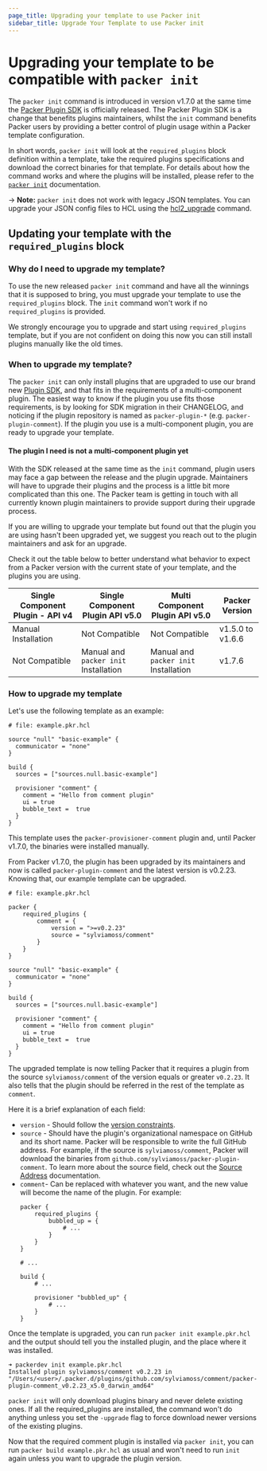 ```yaml
---
page_title: Upgrading your template to use Packer init
sidebar_title: Upgrade Your Template to use Packer init
---
```


# Upgrading your template to be compatible with `packer init`

The `packer init` command is introduced in version v1.7.0 at the same time the [Packer Plugin SDK](https://github.com/hashicorp/packer-plugin-sdk)
is officially released. The Packer Plugin SDK is a change that benefits plugins maintainers, whilst the `init` command
benefits Packer users by providing a better control of plugin usage within a Packer template configuration.

In short words, `packer init` will look at the `required_plugins` block definition within a template, take the required
plugins specifications and download the correct binaries for that template. For details about how the command works and
where the plugins will be installed, please refer to the [`packer init`](/docs/commands/init) documentation.

-> **Note:** `packer init` does not work with legacy JSON templates. You can
upgrade your JSON config files to HCL using the [hcl2_upgrade](/docs/commands/hcl2_upgrade) command.

## Updating your template with the `required_plugins` block

### Why do I need to upgrade my template?

To use the new released `packer init` command and have all the winnings that it is supposed to bring, you must upgrade
your template to use the `required_plugins` block. The `init` command won't work if no `required_plugins` is provided.

We strongly encourage you to upgrade and start using `required_plugins` template, but if you are not confident on doing
this now you can still install plugins manually like the old times.

### When to upgrade my template?

The `packer init` can only install plugins that are upgraded to use our brand new [Plugin SDK](https://github.com/hashicorp/packer-plugin-sdk),
and that fits in the requirements of a multi-component plugin. The easiest way to know if the plugin you use fits those
requirements, is by looking for SDK migration in their CHANGELOG, and noticing if the plugin repository is named as
`packer-plugin-*` (e.g. `packer-plugin-comment`).
If the plugin you use is a multi-component plugin, you are ready to upgrade your template.

#### The plugin I need is not a multi-component plugin yet

With the SDK released at the same time as the `init` command, plugin users may face a gap between the release and the
plugin upgrade. Maintainers will have to upgrade their plugins and the process is a little bit more complicated than this one.
The Packer team is getting in touch with all currently known plugin maintainers to provide support during their upgrade process.

If you are willing to upgrade your template but found out that the plugin you are using hasn't been upgraded yet,
we suggest you reach out to the plugin maintainers and ask for an upgrade.

Check it out the table below to better understand what behavior to expect from a Packer version with the current state
of your template, and the plugins you are using.

| Single Component Plugin - API v4 | Single Component Plugin API v5.0 | Multi Component Plugin API v5.0 | Packer Version |
| -------------------------------- | -------------------------------- | --------------------------------| -------------- |
| Manual Installation | Not Compatible | Not Compatible | v1.5.0 to v1.6.6|
| Not Compatible | Manual and `packer init` Installation  | Manual and `packer init`  Installation | v1.7.6|

### How to upgrade my template

Let's use the following template as an example:

```hcl
# file: example.pkr.hcl

source "null" "basic-example" {
  communicator = "none"
}

build {
  sources = ["sources.null.basic-example"]

  provisioner "comment" {
    comment = "Hello from comment plugin"
    ui = true
    bubble_text =  true
  }
}
```

This template uses the `packer-provisioner-comment` plugin and, until Packer v1.7.0, the binaries were installed manually.

From Packer v1.7.0, the plugin has been upgraded by its maintainers and now is called `packer-plugin-comment` and the
latest version is v0.2.23. Knowing that, our example template can be upgraded.

```hcl
# file: example.pkr.hcl

packer {
    required_plugins {
        comment = {
            version = ">=v0.2.23"
            source = "sylviamoss/comment"
        }
    }
}

source "null" "basic-example" {
  communicator = "none"
}

build {
  sources = ["sources.null.basic-example"]

  provisioner "comment" {
    comment = "Hello from comment plugin"
    ui = true
    bubble_text =  true
  }
}
```

The upgraded template is now telling Packer that it requires a plugin from the source `sylviamoss/comment`
of the version equals or greater `v0.2.23`. It also tells that the plugin should be referred in the rest of the template as `comment`.

Here it is a brief explanation of each field:
- `version` - Should follow the [version constraints](/docs/templates/hcl_templates/blocks/packer#version-constraints).
- `source` - Should have the plugin's organizational namespace on GitHub and its short name. Packer will be responsible
to write the full GitHub address.
  For example, if the source is `sylviamoss/comment`, Packer will download the binaries from `github.com/sylviamoss/packer-plugin-comment`.
  To learn more about the source field, check out the [Source Address](/docs/plugins#source-addresses) documentation.
- `comment`- Can be replaced with whatever you want, and the new value will become the name of the plugin.
  For example:
    ```hcl
    packer {
        required_plugins {
            bubbled_up = {
                # ...
            }
        }
    }

    # ...

    build {
        # ...

        provisioner "bubbled_up" {
            # ...
        }
    }
    ```

Once the template is upgraded, you can run `packer init example.pkr.hcl` and the output should tell you the installed
plugin, and the place where it was installed.

```shell
➜ packerdev init example.pkr.hcl
Installed plugin sylviamoss/comment v0.2.23 in "/Users/<user>/.packer.d/plugins/github.com/sylviamoss/comment/packer-plugin-comment_v0.2.23_x5.0_darwin_amd64"
```

`packer init` will only download plugins binary and never delete existing ones. If all the required_plugins are installed,
the command won't do anything unless you set the `-upgrade` flag to force download newer versions of the existing plugins.

Now that the required comment plugin is installed via `packer init`, you can run `packer build example.pkr.hcl` as usual
and won't need to run `init` again unless you want to upgrade the plugin version.



